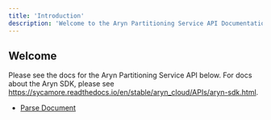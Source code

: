 ```yaml
---
title: 'Introduction'
description: 'Welcome to the Aryn Partitioning Service API Documentation'
---
```


## Welcome

Please see the docs for the Aryn Partitioning Service API below. For docs about the Aryn SDK, please see https://sycamore.readthedocs.io/en/stable/aryn_cloud/APIs/aryn-sdk.html.

- [Parse Document](endpoint/parse.mdx)
